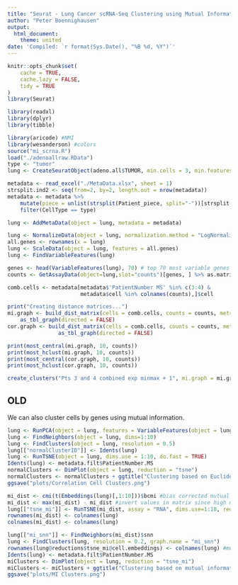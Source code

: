 ```yaml
---
title: "Seurat - Lung Cancer scRNA-Seq Clustering using Mutual Information"
author: "Peter Boennighausen"
output:
  html_document:
    theme: united
date: 'Compiled: `r format(Sys.Date(), "%B %d, %Y")`'
---
```


```r
knitr::opts_chunk$set(
    cache = TRUE,
    cache.lazy = FALSE,
    tidy = TRUE
)
library(Seurat)

library(readxl)
library(dplyr)
library(tibble)

library(aricode) #NMI
library(wesanderson) #colors
source("mi_scrna.R")
load("./adenoallraw.RData")
type <- "tumor"
lung <- CreateSeuratObject(adeno.all$TUMOR, min.cells = 3, min.features = 0, project = "nsclc")

metadata <- read_excel("./MetaData.xlsx", sheet = 1)
strsplit.ind2 <- seq(from=2, by=2, length.out = nrow(metadata))
metadata <- metadata %>%
    mutate(piece = unlist(strsplit(Patient_piece, split="-"))[strsplit.ind2]) %>%
    filter(CellType == type)

lung <- AddMetaData(object = lung, metadata = metadata)
```


```r
lung <- NormalizeData(object = lung, normalization.method = "LogNormalize", scale.factor = 1e4)
all.genes <- rownames(x = lung)
lung <- ScaleData(object = lung, features = all.genes)
lung <- FindVariableFeatures(lung)
```

```r
genes <- head(VariableFeatures(lung), 70) # top 70 most variable genes
counts <- GetAssayData(object=lung,slot="counts")[genes, ] %>% as.matrix # rows = genes, columns = cells

comb.cells <- metadata[metadata$'PatientNumber MS' %in% c(3:4) &
                       metadata$cell %in% colnames(counts),]$cell

print("Creating distance matrices...")
mi.graph <- build_dist_matrix(cells = comb.cells, counts = counts, metric = function(x,y) 1 - NMI(x,y)) %>%
    as_tbl_graph(directed = FALSE)
cor.graph <- build_dist_matrix(cells = comb.cells, counts = counts, metric = function(x,y) 1 - abs(cor(x,y))) %>%
                as_tbl_graph(directed = FALSE)
```

```r
print(most_central(mi.graph, 10, counts))
print(most_hclust(mi.graph, 10, counts))
print(most_central(cor.graph, 10, counts))
print(most_hclust(cor.graph, 10, counts))
```

```r
create_clusters("Pts 3 and 4 combined exp minmax + 1", mi.graph = mi.graph, cor.graph = cor.graph) 
```

## OLD ##
We can also cluster cells by genes using mutual information.

```r
lung <- RunPCA(object = lung, features = VariableFeatures(object = lung))
lung <- FindNeighbors(object = lung, dims=1:10)
lung <- FindClusters(object = lung, resolution = 0.5)
lung[["normalClusterID"]] <- Idents(lung)
lung <- RunTSNE(object = lung, dims.use = 1:10, do.fast = TRUE)
Idents(lung) <- metadata.filt$PatientNumber.MS
normalClusters <- DimPlot(object = lung, reduction = "tsne")
normalClusters <- normalClusters + ggtitle("Clustering based on Euclidean distance")
ggsave("plots/Correlation Cell Clusters.png")
```

```r
mi_dist <- cmi(t(Embeddings(lung)[,1:10]))$bcmi #bias corrected mutual info off first 10 PCs
mi_dist <- max(mi_dist) - mi_dist #invert values in matrix since high mi = small distance
lung[["tsne_mi"]] <- RunTSNE(mi_dist, assay = "RNA", dims.use=1:10, reduction.key = "miTSNE_")
rownames(mi_dist) <- colnames(lung)
colnames(mi_dist) <- colnames(lung)

lung[["mi_snn"]] <- FindNeighbors(mi_dist)$snn
lung <- FindClusters(lung, resolution = 0.2, graph.name = "mi_snn")
rownames(lung@reductions$tsne_mi@cell.embeddings) <- colnames(lung) #must label embeddings to allow DimPlot
Idents(lung) <- metadata.filt$PatientNumber.MS
miClusters <- DimPlot(object = lung, reduction = "tsne_mi")
miClusters <- miClusters + ggtitle("Clustering based on mutual information")
ggsave("plots/MI Clusters.png")
```

